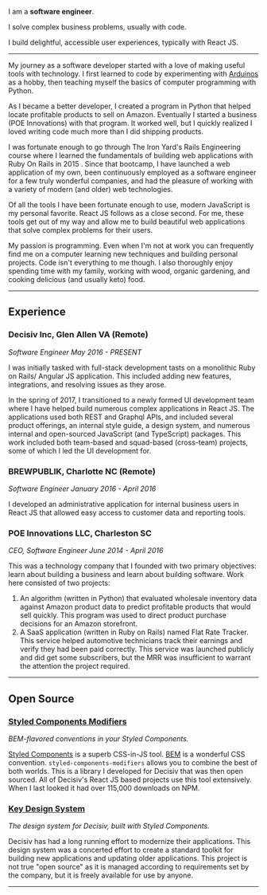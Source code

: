 I am a **software engineer**.

I solve complex business problems, usually with code.

I build delightful, accessible user experiences, typically with React JS.

---

My journey as a software developer started with a love of making useful tools
with technology. I first learned to code by experimenting with
[Arduinos](https://www.arduino.cc/) as a hobby, then teaching myself the basics
of computer programming with Python.

As I became a better developer, I created a program in Python that helped locate
profitable products to sell on Amazon. Eventually I started a business (POE
Innovations) with that program. It worked well, but I quickly realized I loved
writing code much more than I did shipping products.

I was fortunate enough to go through The Iron Yard's Rails Engineering course
where I learned the fundamentals of building web applications with Ruby On Rails
in 2015 . Since that bootcamp, I have launched a web application of my own, been
continuously employed as a software engineer for a few truly wonderful
companies, and had the pleasure of working with a variety of modern (and older)
web technologies.

Of all the tools I have been fortunate enough to use, modern JavaScript is my
personal favorite. React JS follows as a close second. For me, these tools get
out of my way and allow me to build beautiful web applications that solve
complex problems for their users.

My passion is programming. Even when I'm not at work you can frequently find me
on a computer learning new techniques and building personal projects. Code isn't
everything to me though. I also thoroughly enjoy spending time with my family,
working with wood, organic gardening, and cooking delicious (and usually keto)
food.

---

## Experience

### Decisiv Inc, Glen Allen VA (Remote)

_Software Engineer May 2016 - PRESENT_

I was initially tasked with full-stack development tasts on a monolithic Ruby on
Rails/ Angular JS application. This included adding new features, integrations,
and resolving issues as they arose.

In the spring of 2017, I transitioned to a newly formed UI development team
where I have helped build numerous complex applications in React JS. The
applications used both REST and Graphql APIs, and included several product
offerings, an internal style guide, a design system, and numerous internal and
open-sourced JavaScript (and TypeScript) packages. This work included both
team-based and squad-based (cross-team) projects, some of which I led the UI
development for.

### BREWPUBLIK, Charlotte NC (Remote)

_Software Engineer January 2016 - April 2016_

I developed an administrative application for internal business users in React
JS that allowed easy access to customer data and reporting tools.

### POE Innovations LLC, Charleston SC

_CEO, Software Engineer June 2014 - April 2016_

This was a technology company that I founded with two primary objectives: learn
about building a business and learn about building software. Work here consisted
of two projects:

1. An algorithm (written in Python) that evaluated wholesale inventory data
   against Amazon product data to predict profitable products that would sell
   quickly. This program was used to direct product purchase decisions for an
   Amazon storefront.
1. A SaaS application (written in Ruby on Rails) named Flat Rate Tracker. This
   service helped automotive technicians track their earnings and verify they
   had been paid correctly. This service was launched publicly and did get some
   subscribers, but the MRR was insufficient to warrant the attention the
   project required.

---

## Open Source

### [Styled Components Modifiers](https://www.npmjs.com/package/styled-components-modifiers)

_BEM-flavored conventions in your Styled Components._

[Styled Components](https://www.styled-components.com/) is a superb CSS-in-JS
tool. [BEM](http://getbem.com/) is a wonderful CSS convention.
`styled-components-modifiers` allows you to combine the best of both worlds.
This is a library I developed for Decisiv that was then open sourced. All of
Decisiv's React JS based projects use this tool extensively. When I last looked
it had over 115,000 downloads on NPM.

### [Key Design System](https://key-design-system.decisiv.com)

_The design system for Decisiv, built with Styled Components._

Decisiv has had a long running effort to modernize their applications. This
design system was a concerted effort to create a standard toolkit for building
new applications and updating older applications. This project is not true "open
source" as it is managed according to requirements set by the company, but it is
freely available for use by anyone.

<!-- ### Digit <COMING SOON>

_An exploration in artificial intelligence._

Built as a research project while studying the authoritative book "Neural
Networks and Deep Learning". I built the underlying AI as a package that
implements a basic neural network from scratch (no library like Tensor Flow JS)
using functional programming techniques in JavaScript. The application allows a
user to draw a number, then attempts to guess what that number is. The model was
trained with MNIST images. -->

<!-- ---

## Personal Projects

_These are projects I built for my own benefit, but I am able to show you the
app or the source if I want to._ -->

<!-- ### KryptoHandler <COMING SOON>

_An AI powered cryptocurrency portfolio management service._

Built as a tool to both further my AI skillset and (hopefully) generate a
passive stream of income. This service is integrated with Coinbase Pro. It
actively evaluates probable profitability of select cryptocurrencies, and makes
trades it deems to be profitable. The intent of the service is to generate an
income off of a fixed amount of capital, with the goal being 20% return on a
monthly basis. -->

---
